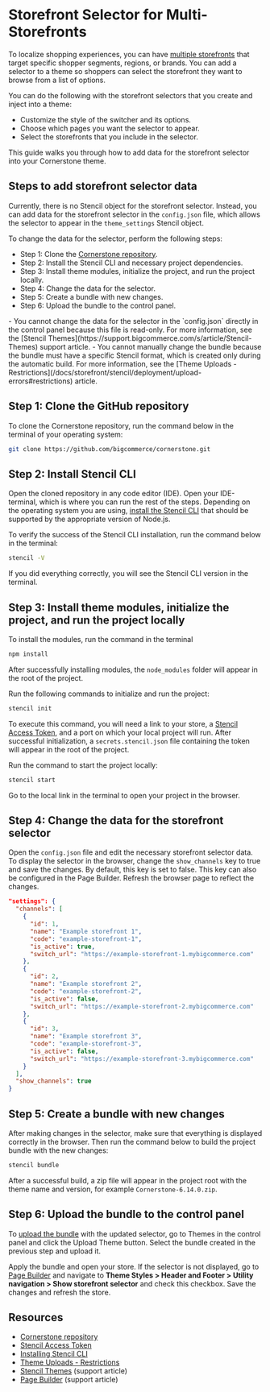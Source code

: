 # Storefront Selector for Multi-Storefronts

To localize shopping experiences, you can have [multiple storefronts](/docs/storefront/multi-storefront) that target specific shopper segments, regions, or brands. You can add a selector to a theme so shoppers can select the storefront they want to browse from a list of options.

You can do the following with the storefront selectors that you create and inject into a theme:

- Customize the style of the switcher and its options.
- Choose which pages you want the selector to appear.
- Select the storefronts that you include in the selector. 

This guide walks you through how to add data for the storefront selector into your Cornerstone theme.

## Steps to add storefront selector data

Currently, there is no Stencil object for the storefront selector. Instead, you can add data for the storefront selector in the `config.json` file, which allows the selector to appear in the `theme_settings` Stencil object.

To change the data for the selector, perform the following steps:
- Step 1: Clone the [Cornerstone repository](https://github.com/bigcommerce/cornerstone).
- Step 2: Install the Stencil CLI and necessary project dependencies.
- Step 3: Install theme modules, initialize the project, and run the project locally.
- Step 4: Change the data for the selector.
- Step 5: Create a bundle with new changes.
- Step 6: Upload the bundle to the control panel.

<Callout type="info">
- You cannot change the data for the selector in the `config.json` directly in the control panel because this file is read-only. For more information, see the [Stencil Themes](https://support.bigcommerce.com/s/article/Stencil-Themes) support article.
- You cannot manually change the bundle because the bundle must have a specific Stencil format, which is created only during the automatic build. For more information, see the [Theme Uploads - Restrictions](/docs/storefront/stencil/deployment/upload-errors#restrictions) article.
</Callout>

## Step 1: Clone the GitHub repository

To clone the Cornerstone repository, run the command below in the terminal of your operating system:

```bash
git clone https://github.com/bigcommerce/cornerstone.git
```

## Step 2: Install Stencil CLI

Open the cloned repository in any code editor (IDE). Open your IDE-terminal, which is where you can run the rest of the steps. Depending on the operating system you are using, [install the Stencil CLI](/docs/storefront/stencil/cli/install) that should be supported by the appropriate version of Node.js.

To verify the success of the Stencil CLI installation, run the command below in the terminal:

```bash
stencil -V
```

If you did everything correctly, you will see the Stencil CLI version in the terminal.

## Step 3: Install theme modules, initialize the project, and run the project locally

To install the modules, run the command in the terminal

```bash
npm install
```

After successfully installing modules, the `node_modules` folder will appear in the root of the project. 

Run the following commands to initialize and run the project:

```bash
stencil init
```

To execute this command, you will need a link to your store, a [Stencil Access Token](/docs/storefront/stencil/cli/development-server#creating-stencil-api-credentials), and a port on which your local project will run. After successful initialization, a `secrets.stencil.json` file containing the token will appear in the root of the project.

Run the command to start the project locally:

```bash
stencil start
```

Go to the local link in the terminal to open your project in the browser.


## Step 4: Change the data for the storefront selector

Open the `config.json` file and edit the necessary storefront selector data. To display the selector in the browser, change the `show_channels` key to true and save the changes. By default, this key is set to false. This key can also be configured in the Page Builder. Refresh the browser page to reflect the changes.

```json filename="Example storefront selector data" copy
"settings": {
  "channels": [
    {
      "id": 1,
      "name": "Example storefront 1",
      "code": "example-storefront-1",
      "is_active": true,
      "switch_url": "https://example-storefront-1.mybigcommerce.com"
    },
    {
      "id": 2,
      "name": "Example storefront 2",
      "code": "example-storefront-2",
      "is_active": false,
      "switch_url": "https://example-storefront-2.mybigcommerce.com"
    },
    {
      "id": 3,
      "name": "Example storefront 3",
      "code": "example-storefront-3",
      "is_active": false,
      "switch_url": "https://example-storefront-3.mybigcommerce.com"
    }
  ],
  "show_channels": true
}
```

## Step 5: Create a bundle with new changes

After making changes in the selector, make sure that everything is displayed correctly in the browser. Then run the command below to build the project bundle with the new changes:

```bash
stencil bundle
```

After a successful build, a zip file will appear in the project root with the theme name and version, for example `Cornerstone-6.14.0.zip`.


## Step 6: Upload the bundle to the control panel

To [upload the bundle](https://support.bigcommerce.com/s/article/Stencil-Themes?language=en_US#download-upload) with the updated selector, go to Themes in the control panel and click the Upload Theme button. Select the bundle created in the previous step and upload it.

Apply the bundle and open your store. If the selector is not displayed, go to [Page Builder](https://support.bigcommerce.com/s/article/Page-Builder) and navigate to **Theme Styles > Header and Footer > Utility navigation > Show storefront selector** and check this checkbox. Save the changes and refresh the store.

## Resources

- [Cornerstone repository](https://github.com/bigcommerce/cornerstone)
- [Stencil Access Token](/docs/storefront/stencil/cli/development-server#creating-stencil-api-credentials)
- [Installing Stencil CLI](/docs/storefront/stencil/cli/install)
- [Theme Uploads - Restrictions](/docs/storefront/stencil/deployment/upload-errors#restrictions)
- [Stencil Themes](https://support.bigcommerce.com/s/article/Stencil-Themes) (support article)
- [Page Builder](https://support.bigcommerce.com/s/article/Page-Builder) (support article)